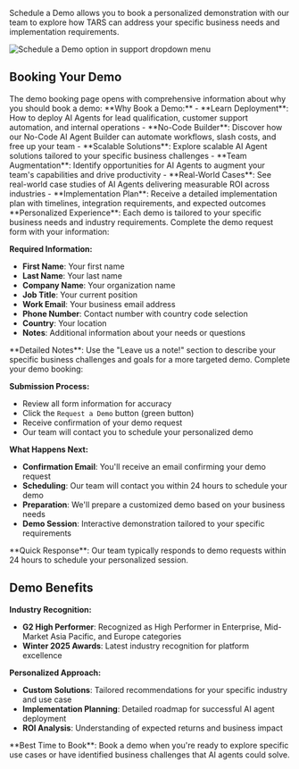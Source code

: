 Schedule a Demo allows you to book a personalized demonstration with our team to explore how TARS can address your specific business needs and implementation requirements.

<Frame>
  <img
    src="/images/dashboard/support/step-2-schedule-demo.png"
    alt="Schedule a Demo option in support dropdown menu"
  />
</Frame>

## Booking Your Demo

<Steps>

<Step title="Access Demo Page" icon="arrow-up-right-from-square">
  The demo booking page opens with comprehensive information about why you
  should book a demo: **Why Book a Demo:** - **Learn Deployment**: How to deploy
  AI Agents for lead qualification, customer support automation, and internal
  operations - **No-Code Builder**: Discover how our No-Code AI Agent Builder
  can automate workflows, slash costs, and free up your team - **Scalable
  Solutions**: Explore scalable AI Agent solutions tailored to your specific
  business challenges - **Team Augmentation**: Identify opportunities for AI
  Agents to augment your team's capabilities and drive productivity -
  **Real-World Cases**: See real-world case studies of AI Agents delivering
  measurable ROI across industries - **Implementation Plan**: Receive a detailed
  implementation plan with timelines, integration requirements, and expected
  outcomes
  <Info>
    **Personalized Experience**: Each demo is tailored to your specific business
    needs and industry requirements.
  </Info>
</Step>

<Step title="Fill Demo Request Form" icon="file-pen">
  Complete the demo request form with your information:
  
  **Required Information:**
  - **First Name**: Your first name
  - **Last Name**: Your last name
  - **Company Name**: Your organization name
  - **Job Title**: Your current position
  - **Work Email**: Your business email address
  - **Phone Number**: Contact number with country code selection
  - **Country**: Your location
  - **Notes**: Additional information about your needs or questions

  <Tip>
  **Detailed Notes**: Use the "Leave us a note!" section to describe your specific business challenges and goals for a more targeted demo.
  </Tip>
</Step>

<Step title="Submit Demo Request" icon="paper-plane">
  Complete your demo booking:
  
  **Submission Process:**
  - Review all form information for accuracy
  - Click the `Request a Demo` button (green button)
  - Receive confirmation of your demo request
  - Our team will contact you to schedule your personalized demo
  
  **What Happens Next:**
  - **Confirmation Email**: You'll receive an email confirming your demo request
  - **Scheduling**: Our team will contact you within 24 hours to schedule your demo
  - **Preparation**: We'll prepare a customized demo based on your business needs
  - **Demo Session**: Interactive demonstration tailored to your specific requirements
  
  <Check>
  **Quick Response**: Our team typically responds to demo requests within 24 hours to schedule your personalized session.
  </Check>
</Step>
</Steps>

## Demo Benefits

**Industry Recognition:**

- **G2 High Performer**: Recognized as High Performer in Enterprise, Mid-Market Asia Pacific, and Europe categories
- **Winter 2025 Awards**: Latest industry recognition for platform excellence

**Personalized Approach:**

- **Custom Solutions**: Tailored recommendations for your specific industry and use case
- **Implementation Planning**: Detailed roadmap for successful AI agent deployment
- **ROI Analysis**: Understanding of expected returns and business impact

<Tip>
  **Best Time to Book**: Book a demo when you're ready to explore specific use
  cases or have identified business challenges that AI agents could solve.
</Tip>
